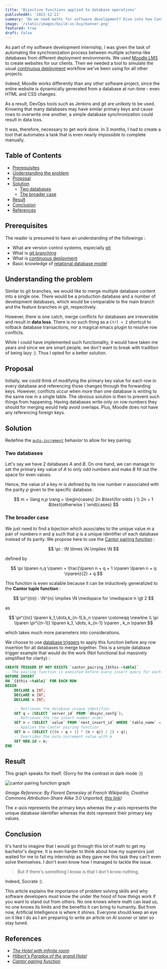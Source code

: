 ```yaml
---
title: 'Bijective functions applied to database operations'
publishedAt: '2021-12-21'
summary: 'Do we need maths for software development? Dive into how Cantor functions got me my Software engineering degree.'
image: '/static/images/build-vs-buy/banner.png'
featured: true
draft: false
---
```


As part of my software development internship, I was given the task of automating the synchronization process between multiple schema-like databases from different deployment environments. We used [Moodle LMS](https://moodle.org/) to create websites for our clients. Then we needed a tool to simulate the usual [continuous deployment](https://en.wikipedia.org/wiki/Continuous_deployment) workflow we've been using for all other projects.

Indeed, Moodle works differently than any other software project, since the entire website is dynamically generated from a database at run-time - even HTML and CSS changes.

As a result, DevOps tools such as Jenkins and git are unlikely to be used. Knowing that many databases may have similar primary keys and cause rows to overwrite one another, a simple database synchronization could result in data loss.

It was, therefore, necessary to get work done. In 3 months, I had to create a tool that automates a task that is even nearly impossible to complete manually.

## Table of Contents

- [Prerequisites](/blog/bijective-functions-applied-to-database-operations#prerequisites)
- [Understanding the problem](/blog/bijective-functions-applied-to-database-operations#understanding-the-problem)
- [Proposal](/blog/bijective-functions-applied-to-database-operations#proposal)
- [Solution](/blog/bijective-functions-applied-to-database-operations#solution)
  - [Two databases](/blog/bijective-functions-applied-to-database-operations#two-databases)
  - [The broader case](/blog/bijective-functions-applied-to-database-operations#the-broader-case)
- [Result](/blog/bijective-functions-applied-to-database-operations#result)
- [Conclusion](/blog/bijective-functions-applied-to-database-operations#conclusion)
- [References](/blog/bijective-functions-applied-to-database-operations#references)

## Prerequisites

The reader is presumed to have an understanding of the followings :

- What are version control systems, especially [git](https://git-scm.com/)
- What is [git branching](https://git-scm.com/book/en/v2/Git-Branching-Branches-in-a-Nutshell)
- What is [continuous deployment](https://en.wikipedia.org/wiki/Continuous_deployment)
- Basic knowledge of [relational database model](https://www.guru99.com/relational-data-model-dbms.html)

## Understanding the problem

Similar to git branches, we would like to merge multiple database content into a single one. There would be a production database and a number of development databases, which would be comparable to the main branch and the feature branches in git, respectively.

However, there is one catch, merge conflicts for databases are irreversible and result in **data loss**. There is no such thing as a `Ctrl + Z` shortcut to rollback database transactions, nor a magical emacs plugin to resolve row conflicts.

While I could have implemented such functionality, it would have taken me years and since we are smart people, we don't want to break with tradition of being lazy :). Thus I opted for a better solution.

## Proposal

Initially, we could think of modifying the primary key value for each row in every database and referencing those changes through the forwarding keys. However, conflicts occur when more than one database is writing to the same row in a single table. The obvious solution is then to prevent such things from happening. Having databases write only on row numbers they should for merging would help avoid overlaps. Plus, Moodle does not have any referencing foreign keys.

## Solution

Redefine the [`auto-increment`](https://sql.sh/cours/create-table/auto_increment#:~:text=La%20commande%20AUTO_INCREMENT%20est%20utilis%C3%A9e,'enregistrement%20dans%20celle%2Dci.) behavior to allow for key pairing.

### Two databases

Let's say we have 2 databases $A$ and $B$. On one hand, we can manage to set the primary key value of $A$ to only odd numbers and make $B$ fill out the space for even values.

Hence, the value of a key $m$ is defined by its row number $n$ associated with the parity $p$ given to the specific database.

$$
m = \lang n,p \rang = \begin{cases}
2n &\text{for odds } \\
2n + 1 &\text{otherwise }
\end{cases}
$$

### The broader case

We just need to find a bijection which associates to the unique value $m$ a pair of numbers $n$ and $q$ such that $q$ is a unique identifier of each database instead of its parity. We propose here to use the [Cantor pairing function](https://en.wikipedia.org/wiki/Pairing_function#Cantor_pairing_function) :

$$
\pi : \N \times \N \implies \N
$$

defined by

$$
\pi \lparen n,q \rparen = \frac{\lparen n + q + 1 \rparen \lparen n + q \rparen}{2} + q
$$

This function is even scalable because it can be inductively generalized to the **Cantor tuple function** :

$$
\pi^{(n)} : \N^{n} \implies \N \medspace for \medspace n \gt 2
$$

as

$$
\pi^{(n)} \lparen k_1,\dots,k_{n-1},k_n \rparen \coloneqq \newline \\ \pi \lparen \pi^{(n-1)} \lparen k_1, \dots, k_{n-1} \rparen , k_n \rparen
$$

which takes much more parameters into considerations.

We choose to use [database triggers](https://en.wikipedia.org/wiki/Database_trigger) to apply this function before any row insertion for all databases to merge together. This is a simple database trigger example that would do the work (Not functional but massively simplified for clarity) :

```sql
CREATE TRIGGER IF NOT EXISTS `cantor_pairing_{$this->table}`
-- The pairing function is executed before every insert query for each table
BEFORE INSERT
ON `{$this->table}` FOR EACH ROW
BEGIN
    DECLARE q INT;
    DECLARE m INT;
    DECLARE n INT;

    -- Retrieves the database unique identifier
    SET q = (SELECT `server_id` FROM `dbsync_confg`);
    -- Retrieves the row insert number order
    SET n = (SELECT `value` FROM `next_insert_id` WHERE `table_name` = `{$this->table}`);
    -- Applies the Cantor pairing function
    SET m = (SELECT (((n + q + 1) * (n + q)) / 2) + q);
    -- Overrides the auto-increment value with m
    SET NEW.id = m;
END
```

## Result

This graph speaks for itself. (Sorry for the contrast in dark mode :))

<Image
  alt="cantor pairing function graph"
  src="/static/images/Pairingfunctions/Cantor.png"
  width={330}
/>

_(Image Reference: By Florent Demesley at French Wikipedia, Creative Commons Attribution-Share Alike 3.0 Unported, [this link](https://fr.wikipedia.org/wiki/Fonction_de_couplage#/media/Fichier:Cantor_pairing_function.svg))_

The $x$-axis represents the primary keys whereas the $y$-axis represents the unique database identifier whereas the dots represent their primary key values.

## Conclusion

It's hard to imagine that I would go through this lot of math to get my bachelor's degree. It is even harder to think about how my superiors just waited for me to fail my internship as they gave me this task they can't even solve themselves. I don't even know how I managed to tackle the issue.

> But if there's something I know is that I don't know nothing.

Indeed, Socrate :).

This article explains the importance of problem solving skills and why software developers must know the under the hood of how things work if you want to stand out from others. No one knows where math can lead us, no one knows its limits and the benefits it can bring to humanity. But from now, Artificial Intelligence is where it shines. Everyone should keep an eye on it like I do as I am preparing to write an article on AI sooner or later so stay tuned.

## References

- _[The Hotel with infinite room](https://www.youtube.com/watch?v=Uj3_KqkI9Zo)_
- _[Hilbert's Paradox of the grand Hotel](https://en.wikipedia.org/wiki/Hilbert%27s_paradox_of_the_Grand_Hotel)_
- _[Cantor pairing function ](https://en.wikipedia.org/wiki/Pairing_function#Cantor_pairing_function)_
